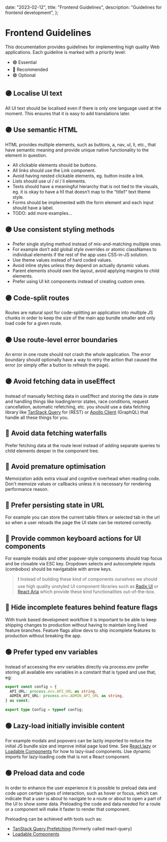   date: "2023-02-12",
  title: "Frontend Guidelines",
  description: "Guidelines for frontend development",
};

# Frontend Guidelines

This documentation provides guidelines for implementing high quality Web applications. Each guideline is marked with a priority level:

- 🟣 Essential
- 🔵 Recommended
- 🟢 Optional

## 🟣 Localise UI text

All UI text should be localised even if there is only one language used at the moment. This ensures that it is easy to add translations later.

## 🟣 Use semantic HTML

HTML provides multiple elements, such as buttons, a, nav, ul, li, etc., that have semantic meaning and provide unique native functionality to the element in question.

- All clickable elements should be buttons.
- All links should use the Link component.
- Avoid having nested clickable elements, eg. button inside a link.
- Lists should use ul / ol / li elements.
- Texts should have a meaningful hierarchy that is not tied to the visuals, eg. it is okay to have a h1 that doesn’t map to the “title1“ text theme style.
- Forms should be implemented with the form element and each input should have a label.
- TODO: add more examples…

## 🟣 Use consistent styling methods

- Prefer single styling method instead of mix-and-matching multiple ones.
- For example don’t add global style overrides or atomic classNames to individual elements if the rest of the app uses CSS-in-JS solution.
- Use theme values instead of hard coded values.
- Avoid inline styles unless they depend on actually dynamic values.
- Parent elements should own the layout, avoid applying margins to child elements.
- Prefer using UI kit components instead of creating custom ones.

## 🟣 Code-split routes

Routes are natural spot for code-splitting an application into multiple JS chunks in order to keep the size of the main app bundle smaller and only load code for a given route.

## 🟣 Use route-level error boundaries

An error in one route should not crash the whole application. The error boundary should optionally have a way to retry the action that caused the error (or simply offer a button to refresh the page).

## 🟣 Avoid fetching data in useEffect

Instead of manually fetching data in useEffect and storing the data in state and handling things like loading/error states, race conditions, request cancellation, automatic refetching, etc. you should use a data fetching library like [TanStack Query](https://tanstack.com/query/latest) for (REST) or [Apollo Client](https://www.apollographql.com/docs/react/) (GraphQL) that handle all these things for you.

## 🔵 Avoid data fetching waterfalls

Prefer fetching data at the route level instead of adding separate queries to child elements deeper in the component tree.

## 🔵 Avoid premature optimisation

Memoization adds extra visual and cognitive overhead when reading code. Don't memoize values or callbacks unless it is necessary for rendering performance reason.

## 🔵 Prefer persisting state in URL

For example you can store the current table filters or selected tab in the url so when a user reloads the page the UI state can be restored correctly.

## 🔵 Provide common keyboard actions for UI components

For example modals and other popover-style components should trap focus and be closable via ESC key. Dropdown selects and autocomplete inputs (combobox) should be navigatable with arrow keys.

> ❗ Instead of building these kind of components ourselves we should use high quality unstyled UI component libraries such as [Radix UI](https://www.radix-ui.com/) or [React Aria](https://react-spectrum.adobe.com/react-aria/) which provide these kind functionalities out-of-the-box.

## 🔵 Hide incomplete features behind feature flags

With trunk based development workflow it is important to be able to keep shipping changes to production without having to maintain long lived feature branches. Feature flags allow devs to ship incomplete features to production without breaking the app.

## 🟢 Prefer typed env variables

Instead of accessing the env variables directly via process.env prefer storing all available env variables in a constant that is typed and use that, eg:

```ts
export const config = {
  API_URL: process.env.API_URL as string,
  ADMIN_API_URL: process.env.ADMIN_API_URL as string,
} as const;

export type Config = typeof config;
```

## 🟢 Lazy-load initially invisible content

For example modals and popovers can be lazily imported to reduce the initial JS bundle size and improve initial page load time. See [React.lazy](https://react.dev/reference/react/lazy) or [Loadable Components](https://loadable-components.com/docs/getting-started/) for how to lazy-load components. Use dynamic imports for lazy-loading code that is not a React component.

## 🟢 Preload data and code

In order to enhance the user experience it is possible to preload data and code upon certain types of interaction, such as hover or focus, which can indicate that a user is about to navigate to a route or about to open a part of the UI to show some data. Preloading the code and data needed for a route or a component will make it faster to render that component.

Preloading can be achieved with tools such as:

- [TanStack Query Prefetching](https://tanstack.com/query/v5/docs/react/guides/prefetching) (formerly called react-query)
- [Loadable Components](https://loadable-components.com/docs/prefetching/)
